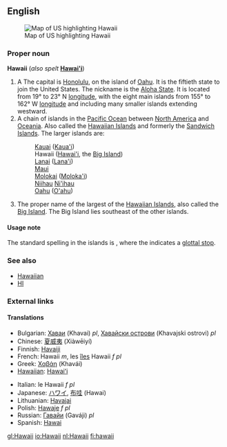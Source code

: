 {{wikipedia}}
==English==
[[Image:Map of USA highlighting Hawaii.png|thumb|right|Map of US highlighting Hawaii]]

===Proper noun===
'''Hawaii''' (''also spelt'' '''[[Hawai'i]]''')

#A {{USstate}} The capital is [[Honolulu]], on the island of [[Oahu]]. It is the fiftieth state to join the United States. The nickname is the [[Aloha State]]. It is located from 19° to 23° N [[longitude]], with the eight main islands from 155° to 162° W [[longitude]] and including many smaller islands extending westward.
#A chain of islands in the [[Pacific Ocean]] between [[North America]] and [[Oceania]]. Also called the [[Hawaiian Islands]] and formerly the [[Sandwich Islands]]. The larger islands are:
#:[[Kauai]] ([[Kaua'i]])
#:Hawaii ([[Hawai'i]], the [[Big Island]])
#:[[Lanai]] ([[Lana'i]])
#:[[Maui]]
#:[[Molokai]] ([[Moloka'i]])
#:[[Niihau]] [[Ni'ihau]]
#:[[Oahu]] ([[O'ahu]])
# The proper name of the largest of the [[Hawaiian Islands]], also called the [[Big Island]]. The Big Island lies southeast of the other islands.

====Usage note====
The standard spelling in the islands is '''{{IPAchar|Hawaiʻi}}''', where the {{IPAchar|ʻ}} indicates a [[glottal stop]].

===See also===
*[[Hawaiian]]
*[[HI]]

===External links===
{{pedialite}}

====Translations====
{{top}}
*Bulgarian: [[Хаваи]] (Khavai) ''pl'', [[Хавайски острови]] (Khavajski ostrovi) ''pl''
*Chinese: [[夏威夷]] (Xiàwēiyí)
*Finnish: [[Havaiji]]
*French: Hawaii ''m'', les [[îles]] Hawaii ''f pl''
*Greek: [[Χαβάη]] (Khavái)
*[[Hawaiian]]: [[Hawaiʻi]]
{{mid}}
*Italian: le Hawaii ''f pl''
*Japanese: [[ハワイ]], [[布哇]] (Hawai)
*Lithuanian: [[Havajai]]
*Polish: [[Hawaje]] ''f pl''
*Russian: [[Гавайи]] (Gaváji) ''pl''
*Spanish: [[Hawai]]
{{bottom}}

[[gl:Hawaii]]
[[io:Hawaii]]
[[nl:Hawaii]]
[[fi:hawaii]]